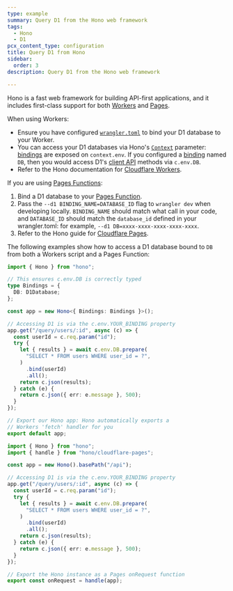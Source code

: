 ```yaml
---
type: example
summary: Query D1 from the Hono web framework
tags:
  - Hono
  - D1
pcx_content_type: configuration
title: Query D1 from Hono
sidebar:
  order: 3
description: Query D1 from the Hono web framework

---
```



Hono is a fast web framework for building API-first applications, and it includes first-class support for both [Workers](/workers/) and [Pages](/pages/).

When using Workers:

* Ensure you have configured [`wrangler.toml`](/d1/get-started/#3-bind-your-worker-to-your-d1-database) to bind your D1 database to your Worker.
* You can access your D1 databases via Hono's [`Context`](https://hono.dev/api/context) parameter: [bindings](https://hono.dev/getting-started/cloudflare-workers#bindings) are exposed on `context.env`. If you configured a [binding](/pages/functions/bindings/#d1-databases) named `DB`, then you would access D1's [client API](/d1/build-with-d1/d1-client-api/#query-statement-methods) methods via `c.env.DB`.
* Refer to the Hono documentation for [Cloudflare Workers](https://hono.dev/getting-started/cloudflare-workers).

If you are using [Pages Functions](/pages/functions/):

1. Bind a D1 database to your [Pages Function](/pages/functions/bindings/#d1-databases).
2. Pass the `--d1 BINDING_NAME=DATABASE_ID` flag to `wrangler dev` when developing locally. `BINDING_NAME` should match what call in your code, and `DATABASE_ID` should match the `database_id` defined in your wrangler.toml: for example, `--d1 DB=xxxx-xxxx-xxxx-xxxx-xxxx`.
3. Refer to the Hono guide for [Cloudflare Pages](https://hono.dev/getting-started/cloudflare-pages).

The following examples show how to access a D1 database bound to `DB` from both a Workers script and a Pages Function:

<Tabs> <TabItem label="workers">

```ts
import { Hono } from "hono";

// This ensures c.env.DB is correctly typed
type Bindings = {
  DB: D1Database;
};

const app = new Hono<{ Bindings: Bindings }>();

// Accessing D1 is via the c.env.YOUR_BINDING property
app.get("/query/users/:id", async (c) => {
  const userId = c.req.param("id");
  try {
    let { results } = await c.env.DB.prepare(
      "SELECT * FROM users WHERE user_id = ?",
    )
      .bind(userId)
      .all();
    return c.json(results);
  } catch (e) {
    return c.json({ err: e.message }, 500);
  }
});

// Export our Hono app: Hono automatically exports a
// Workers 'fetch' handler for you
export default app;
```

</TabItem> <TabItem label="pages">

```ts
import { Hono } from "hono";
import { handle } from "hono/cloudflare-pages";

const app = new Hono().basePath("/api");

// Accessing D1 is via the c.env.YOUR_BINDING property
app.get("/query/users/:id", async (c) => {
  const userId = c.req.param("id");
  try {
    let { results } = await c.env.DB.prepare(
      "SELECT * FROM users WHERE user_id = ?",
    )
      .bind(userId)
      .all();
    return c.json(results);
  } catch (e) {
    return c.json({ err: e.message }, 500);
  }
});

// Export the Hono instance as a Pages onRequest function
export const onRequest = handle(app);
```

</TabItem> </Tabs>
